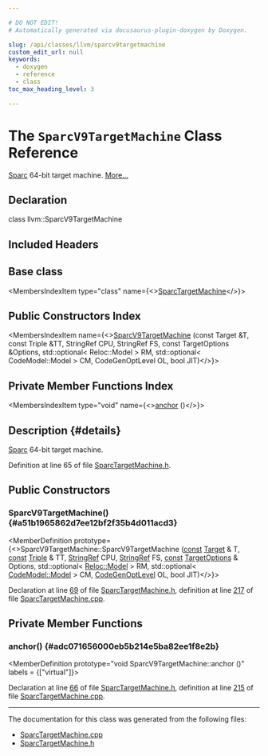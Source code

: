 ```yaml
---

# DO NOT EDIT!
# Automatically generated via docusaurus-plugin-doxygen by Doxygen.

slug: /api/classes/llvm/sparcv9targetmachine
custom_edit_url: null
keywords:
  - doxygen
  - reference
  - class
toc_max_heading_level: 3

---
```





# The `SparcV9TargetMachine` Class Reference

<DoxygenPage pluginConfig={pluginConfig}>

<a href="/docs/api/namespaces/llvm/sparc">Sparc</a> 64-bit target machine. <a href="#details">More...</a>

## Declaration

<CodeBlock>class llvm::SparcV9TargetMachine</CodeBlock>

## Included Headers

<IncludesList>
<IncludesListItem
  filePath="Target/Sparc/SparcTargetMachine.h"
  permalink="/docs/api/files/lib/lib/target/lib/target/sparc/sparctargetmachine-h"
  isLocal="true" />
</IncludesList>

## Base class

<MembersIndex>

<MembersIndexItem
  type="class"
  name={<><a href="/docs/api/classes/llvm/sparctargetmachine">SparcTargetMachine</a></>}>
</MembersIndexItem>

</MembersIndex>

## Public Constructors Index

<MembersIndex>

<MembersIndexItem
  name={<><a href="#a51b1965862d7ee12bf2f35b4d011acd3">SparcV9TargetMachine</a> (const Target &amp;T, const Triple &amp;TT, StringRef CPU, StringRef FS, const TargetOptions &amp;Options, std::optional&lt; Reloc::Model &gt; RM, std::optional&lt; CodeModel::Model &gt; CM, CodeGenOptLevel OL, bool JIT)</>}>
</MembersIndexItem>

</MembersIndex>

## Private Member Functions Index

<MembersIndex>

<MembersIndexItem
  type="void"
  name={<><a href="#adc071656000eb5b214e5ba82ee1f8e2b">anchor</a> ()</>}>
</MembersIndexItem>

</MembersIndex>

## Description {#details}

<a href="/docs/api/namespaces/llvm/sparc">Sparc</a> 64-bit target machine.

Definition at line 65 of file <a href="/docs/api/files/lib/lib/target/lib/target/sparc/sparctargetmachine-h">SparcTargetMachine.h</a>.

<SectionDefinition>

## Public Constructors

### SparcV9TargetMachine() {#a51b1965862d7ee12bf2f35b4d011acd3}

<MemberDefinition
  prototype={<>SparcV9TargetMachine::SparcV9TargetMachine (<a href="/docs/api/files/lib/lib/target/lib/target/aarch64/aarch64promoteconstant-cpp/#a90f8350fecae261c25be85d38b451bff">const</a> <a href="/docs/api/classes/llvm/target">Target</a> &amp; T, <a href="/docs/api/files/lib/lib/target/lib/target/aarch64/aarch64promoteconstant-cpp/#a90f8350fecae261c25be85d38b451bff">const</a> <a href="/docs/api/classes/llvm/triple">Triple</a> &amp; TT, <a href="/docs/api/classes/llvm/stringref">StringRef</a> CPU, <a href="/docs/api/classes/llvm/stringref">StringRef</a> FS, <a href="/docs/api/files/lib/lib/target/lib/target/aarch64/aarch64promoteconstant-cpp/#a90f8350fecae261c25be85d38b451bff">const</a> <a href="/docs/api/classes/llvm/targetoptions">TargetOptions</a> &amp; Options, std::optional&lt; <a href="/docs/api/namespaces/llvm/reloc/#af59f6dc86e80aaf56f1afd155eebf568">Reloc::Model</a> &gt; RM, std::optional&lt; <a href="/docs/api/namespaces/llvm/codemodel/#afc59396a9e5809fc92938e203d91a8df">CodeModel::Model</a> &gt; CM, <a href="/docs/api/namespaces/llvm/#a8ec1bf8d7b792ca9fac56f8514db18d2">CodeGenOptLevel</a> OL, bool JIT)</>}>

Declaration at line <a href="/docs/api/files/lib/lib/target/lib/target/sparc/sparctargetmachine-h/#l00069">69</a> of file <a href="/docs/api/files/lib/lib/target/lib/target/sparc/sparctargetmachine-h">SparcTargetMachine.h</a>, definition at line <a href="/docs/api/files/lib/lib/target/lib/target/sparc/sparctargetmachine-cpp/#l00217">217</a> of file <a href="/docs/api/files/lib/lib/target/lib/target/sparc/sparctargetmachine-cpp">SparcTargetMachine.cpp</a>.
</MemberDefinition>

</SectionDefinition>

<SectionDefinition>

## Private Member Functions

### anchor() {#adc071656000eb5b214e5ba82ee1f8e2b}

<MemberDefinition
  prototype="void SparcV9TargetMachine::anchor ()"
  labels = {["virtual"]}>

Declaration at line <a href="/docs/api/files/lib/lib/target/lib/target/sparc/sparctargetmachine-h/#l00066">66</a> of file <a href="/docs/api/files/lib/lib/target/lib/target/sparc/sparctargetmachine-h">SparcTargetMachine.h</a>, definition at line <a href="/docs/api/files/lib/lib/target/lib/target/sparc/sparctargetmachine-cpp/#l00215">215</a> of file <a href="/docs/api/files/lib/lib/target/lib/target/sparc/sparctargetmachine-cpp">SparcTargetMachine.cpp</a>.
</MemberDefinition>

</SectionDefinition>

<hr/>

The documentation for this class was generated from the following files:

<ul>
<li><a href="/docs/api/files/lib/lib/target/lib/target/sparc/sparctargetmachine-cpp">SparcTargetMachine.cpp</a></li>
<li><a href="/docs/api/files/lib/lib/target/lib/target/sparc/sparctargetmachine-h">SparcTargetMachine.h</a></li>
</ul>

</DoxygenPage>
